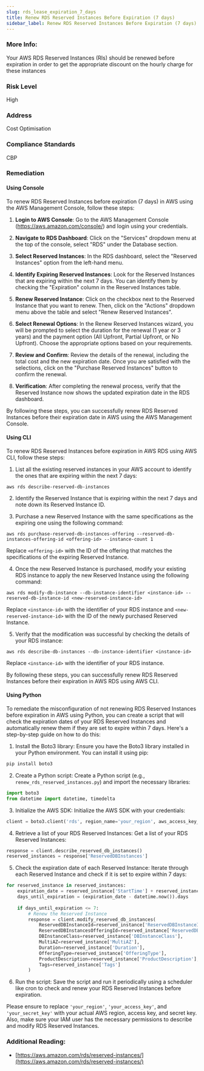 ```yaml
---
slug: rds_lease_expiration_7_days
title: Renew RDS Reserved Instances Before Expiration (7 days)
sidebar_label: Renew RDS Reserved Instances Before Expiration (7 days)
---
```


### More Info:

Your AWS RDS Reserved Instances (RIs) should be renewed before expiration in order to get the appropriate discount on the hourly charge for these instances

### Risk Level

High

### Address

Cost Optimisation

### Compliance Standards

CBP

### Remediation

#### Using Console

To renew RDS Reserved Instances before expiration (7 days) in AWS using the AWS Management Console, follow these steps:

1. **Login to AWS Console**: Go to the AWS Management Console (https://aws.amazon.com/console/) and login using your credentials.

2. **Navigate to RDS Dashboard**: Click on the "Services" dropdown menu at the top of the console, select "RDS" under the Database section.

3. **Select Reserved Instances**: In the RDS dashboard, select the "Reserved Instances" option from the left-hand menu.

4. **Identify Expiring Reserved Instances**: Look for the Reserved Instances that are expiring within the next 7 days. You can identify them by checking the "Expiration" column in the Reserved Instances table.

5. **Renew Reserved Instance**: Click on the checkbox next to the Reserved Instance that you want to renew. Then, click on the "Actions" dropdown menu above the table and select "Renew Reserved Instances".

6. **Select Renewal Options**: In the Renew Reserved Instances wizard, you will be prompted to select the duration for the renewal (1 year or 3 years) and the payment option (All Upfront, Partial Upfront, or No Upfront). Choose the appropriate options based on your requirements.

7. **Review and Confirm**: Review the details of the renewal, including the total cost and the new expiration date. Once you are satisfied with the selections, click on the "Purchase Reserved Instances" button to confirm the renewal.

8. **Verification**: After completing the renewal process, verify that the Reserved Instance now shows the updated expiration date in the RDS dashboard.

By following these steps, you can successfully renew RDS Reserved Instances before their expiration date in AWS using the AWS Management Console.

#### Using CLI

To renew RDS Reserved Instances before expiration in AWS RDS using AWS CLI, follow these steps:

1. List all the existing reserved instances in your AWS account to identify the ones that are expiring within the next 7 days:
```
aws rds describe-reserved-db-instances
```

2. Identify the Reserved Instance that is expiring within the next 7 days and note down its Reserved Instance ID.

3. Purchase a new Reserved Instance with the same specifications as the expiring one using the following command:
```
aws rds purchase-reserved-db-instances-offering --reserved-db-instances-offering-id <offering-id> --instance-count 1
```
Replace `<offering-id>` with the ID of the offering that matches the specifications of the expiring Reserved Instance.

4. Once the new Reserved Instance is purchased, modify your existing RDS instance to apply the new Reserved Instance using the following command:
```
aws rds modify-db-instance --db-instance-identifier <instance-id> --reserved-db-instance-id <new-reserved-instance-id>
```
Replace `<instance-id>` with the identifier of your RDS instance and `<new-reserved-instance-id>` with the ID of the newly purchased Reserved Instance.

5. Verify that the modification was successful by checking the details of your RDS instance:
```
aws rds describe-db-instances --db-instance-identifier <instance-id>
```
Replace `<instance-id>` with the identifier of your RDS instance.

By following these steps, you can successfully renew RDS Reserved Instances before their expiration in AWS RDS using AWS CLI.

#### Using Python

To remediate the misconfiguration of not renewing RDS Reserved Instances before expiration in AWS using Python, you can create a script that will check the expiration dates of your RDS Reserved Instances and automatically renew them if they are set to expire within 7 days. Here's a step-by-step guide on how to do this:

1. Install the Boto3 library:
Ensure you have the Boto3 library installed in your Python environment. You can install it using pip:

```bash
pip install boto3
```

2. Create a Python script:
Create a Python script (e.g., `renew_rds_reserved_instances.py`) and import the necessary libraries:

```python
import boto3
from datetime import datetime, timedelta
```

3. Initialize the AWS SDK:
Initialize the AWS SDK with your credentials:

```python
client = boto3.client('rds', region_name='your_region', aws_access_key_id='your_access_key', aws_secret_access_key='your_secret_key')
```

4. Retrieve a list of your RDS Reserved Instances:
Get a list of your RDS Reserved Instances:

```python
response = client.describe_reserved_db_instances()
reserved_instances = response['ReservedDBInstances']
```

5. Check the expiration date of each Reserved Instance:
Iterate through each Reserved Instance and check if it is set to expire within 7 days:

```python
for reserved_instance in reserved_instances:
    expiration_date = reserved_instance['StartTime'] + reserved_instance['Duration']
    days_until_expiration = (expiration_date - datetime.now()).days
    
    if days_until_expiration <= 7:
        # Renew the Reserved Instance
        response = client.modify_reserved_db_instances(
            ReservedDBInstanceId=reserved_instance['ReservedDBInstanceId'],
            ReservedDBInstancesOfferingId=reserved_instance['ReservedDBInstancesOfferingId'],
            DBInstanceClass=reserved_instance['DBInstanceClass'],
            MultiAZ=reserved_instance['MultiAZ'],
            Duration=reserved_instance['Duration'],
            OfferingType=reserved_instance['OfferingType'],
            ProductDescription=reserved_instance['ProductDescription'],
            Tags=reserved_instance['Tags']
        )
```

6. Run the script:
Save the script and run it periodically using a scheduler like cron to check and renew your RDS Reserved Instances before expiration.

Please ensure to replace `'your_region'`, `'your_access_key'`, and `'your_secret_key'` with your actual AWS region, access key, and secret key. Also, make sure your IAM user has the necessary permissions to describe and modify RDS Reserved Instances.

### Additional Reading:

- [https://aws.amazon.com/rds/reserved-instances/](https://aws.amazon.com/rds/reserved-instances/) 

